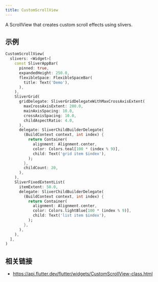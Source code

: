 ```yaml
---
title: CustomScrollView
---
```


A ScrollView that creates custom scroll effects using slivers.

## 示例

```dart liveslice=CustomScrollView mockup=iPhone7
CustomScrollView(
  slivers: <Widget>[
    const SliverAppBar(
      pinned: true,
      expandedHeight: 250.0,
      flexibleSpace: FlexibleSpaceBar(
        title: Text('Demo'),
      ),
    ),
    SliverGrid(
      gridDelegate: SliverGridDelegateWithMaxCrossAxisExtent(
        maxCrossAxisExtent: 200.0,
        mainAxisSpacing: 10.0,
        crossAxisSpacing: 10.0,
        childAspectRatio: 4.0,
      ),
      delegate: SliverChildBuilderDelegate(
        (BuildContext context, int index) {
          return Container(
            alignment: Alignment.center,
            color: Colors.teal[100 * (index % 9)],
            child: Text('grid item $index'),
          );
        },
        childCount: 20,
      ),
    ),
    SliverFixedExtentList(
      itemExtent: 50.0,
      delegate: SliverChildBuilderDelegate(
        (BuildContext context, int index) {
          return Container(
            alignment: Alignment.center,
            color: Colors.lightBlue[100 * (index % 9)],
            child: Text('list item $index'),
          );
        },
      ),
    ),
  ],
)
```

## 相关链接

- https://api.flutter.dev/flutter/widgets/CustomScrollView-class.html

